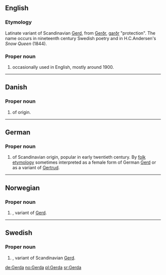 ==English==

===Etymology===
Latinate variant of Scandinavian [[Gerd]], from {{etyl|non}} [[Gerðr]], [[garðr]] "protection". The name occurs in nineteenth century Swedish poetry and in H.C.Andersen's ''Snow Queen'' (1844).

===Proper noun===
{{en-proper noun}}

# {{given name|female|from=Germanic}} occasionally used in English, mostly around 1900.

----

==Danish==

===Proper noun===
{{infl|da|proper noun}}

# {{given name|female|lang=da}} of {{ON.|lang=da}} origin.

----

==German==

===Proper noun===
{{infl|de|proper noun}}

# {{given name|female|lang=de}} of Scandinavian origin, popular in early twentieth century. By [[folk etymology]] sometimes interpreted as a female form of German [[Gerd]] or as a variant of [[Gertrud]].

----

==Norwegian==

===Proper noun===
{{infl|no|proper noun}}

# {{given name|female|lang=no}}, variant of [[Gerd#Norwegian|Gerd]].

----

==Swedish==

===Proper noun===
{{infl|sv|proper noun}}

# {{given name|female|lang=sv}}, variant of Scandinavian [[Gerd]].

[[de:Gerda]]
[[no:Gerda]]
[[pl:Gerda]]
[[sr:Gerda]]